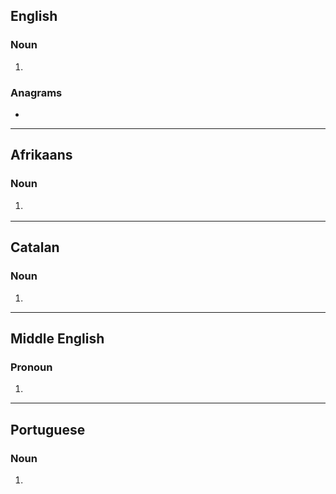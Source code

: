 {{also|-ous|-ouš}}
==English==

===Noun===
{{head|en|noun form}}

# {{plural of|en|ou}}

===Anagrams===
* {{anagrams|en|a=osu|OSU|Sou|USO|sou}}

----

==Afrikaans==

===Noun===
{{head|af|noun form}}

# {{lb|af|nonstandard}} {{plural of|af|ou}}

----

==Catalan==

===Noun===
{{head|ca|noun form}}

# {{plural of|ca|ou}}

----

==Middle English==

===Pronoun===
{{head|enm|pronoun}}

# {{alt form|enm|us}}

----

==Portuguese==

===Noun===
{{head|pt|noun form}}

# {{plural of|pt|ou}}